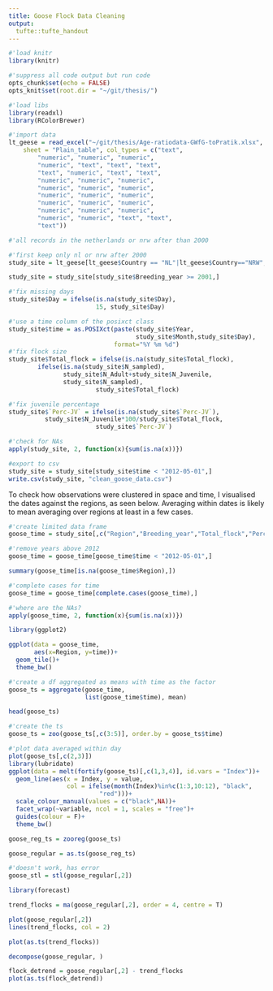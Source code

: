 ```yaml
---
title: Goose Flock Data Cleaning
output: 
  tufte::tufte_handout
---
```


```r
#'load knitr
library(knitr)

#'suppress all code output but run code
opts_chunk$set(echo = FALSE)
opts_knit$set(root.dir = "~/git/thesis/")
```

```r
#'load libs
library(readxl)
library(RColorBrewer)

#'import data
lt_geese = read_excel("~/git/thesis/Age-ratiodata-GWfG-toPratik.xlsx", 
    sheet = "Plain_table", col_types = c("text", 
        "numeric", "numeric", "numeric", 
        "numeric", "text", "text", "text", 
        "text", "numeric", "text", "text", 
        "numeric", "numeric", "numeric", 
        "numeric", "numeric", "numeric", 
        "numeric", "numeric", "numeric", 
        "numeric", "numeric", "numeric", 
        "numeric", "numeric", "numeric", 
        "numeric", "numeric", "text", "text", 
        "text"))
```

```r
#'all records in the netherlands or nrw after than 2000

#'first keep only nl or nrw after 2000
study_site = lt_geese[lt_geese$Country == "NL"|lt_geese$Country=="NRW",]

study_site = study_site[study_site$Breeding_year >= 2001,]
```


```r
#'fix missing days
study_site$Day = ifelse(is.na(study_site$Day),
                        15, study_site$Day)

#'use a time column of the posixct class
study_site$time = as.POSIXct(paste(study_site$Year,
                                   study_site$Month,study_site$Day),
                             format="%Y %m %d")
#'fix flock size
study_site$Total_flock = ifelse(is.na(study_site$Total_flock),
        ifelse(is.na(study_site$N_sampled),
               study_site$N_Adult+study_site$N_Juvenile,
               study_site$N_sampled),
                        study_site$Total_flock)

#'fix juvenile percentage
study_site$`Perc-JV` = ifelse(is.na(study_site$`Perc-JV`),
          study_site$N_Juvenile*100/study_site$Total_flock,
                        study_site$`Perc-JV`)

#'check for NAs
apply(study_site, 2, function(x){sum(is.na(x))})

#export to csv
study_site = study_site[study_site$time < "2012-05-01",]
write.csv(study_site, "clean_goose_data.csv")
```

To check how observations were clustered in space and time, I visualised the dates against the regions, as seen below. Averaging within dates is likely to mean averaging over regions at least in a few cases.


```r
#'create limited data frame
goose_time = study_site[,c("Region","Breeding_year","Total_flock","Perc-JV","time")]

#'remove years above 2012
goose_time = goose_time[goose_time$time < "2012-05-01",]

summary(goose_time[is.na(goose_time$Region),])

#'complete cases for time
goose_time = goose_time[complete.cases(goose_time),]

#'where are the NAs?
apply(goose_time, 2, function(x){sum(is.na(x))})
```

```r
library(ggplot2)

ggplot(data = goose_time, 
       aes(x=Region, y=time))+ 
  geom_tile()+
  theme_bw()
```

```r
#'create a df aggregated as means with time as the factor
goose_ts = aggregate(goose_time,
                     list(goose_time$time), mean)

head(goose_ts)

#'create the ts
goose_ts = zoo(goose_ts[,c(3:5)], order.by = goose_ts$time)
```

```r
#'plot data averaged within day
plot(goose_ts[,c(2,3)])
library(lubridate)
ggplot(data = melt(fortify(goose_ts)[,c(1,3,4)], id.vars = "Index"))+
  geom_line(aes(x = Index, y = value, 
                col = ifelse(month(Index)%in%c(1:3,10:12), "black",
                         "red")))+
  scale_colour_manual(values = c("black",NA))+
  facet_wrap(~variable, ncol = 1, scales = "free")+
  guides(colour = F)+
  theme_bw()
```

```r
goose_reg_ts = zooreg(goose_ts)

goose_regular = as.ts(goose_reg_ts)

#'doesn't work, has error
goose_stl = stl(goose_regular[,2])

library(forecast)

trend_flocks = ma(goose_regular[,2], order = 4, centre = T)

plot(goose_regular[,2])
lines(trend_flocks, col = 2)

plot(as.ts(trend_flocks))

decompose(goose_regular, )

flock_detrend = goose_regular[,2] - trend_flocks
plot(as.ts(flock_detrend))
```








